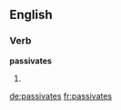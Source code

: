 ==English==

===Verb===
'''passivates'''

# {{en-third-person singular of|passivate}}

[[de:passivates]]
[[fr:passivates]]
